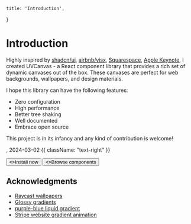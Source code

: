     title: 'Introduction',
}

# Introduction


Highly inspired by [shadcn/ui](https://ui.shadcn.com/), [airbnb/visx](https://airbnb.io/visx/), [Squarespace](https://support.squarespace.com/hc/en-us/articles/4424780922509-Section-background-art), [Apple Keynote](https://support.apple.com/guide/keynote/change-a-slide-background-tan52c1cf827/mac), I created UVCanvas - a React component library that provides a rich set of dynamic canvases out of the box. These canvases are perfect for web backgrounds, wallpapers, and design materials.

I hope this library can have the following features:

- Zero configuration
- High performance
- Better tree shaking
- Well documented
- Embrace open source

This project is in its infancy and any kind of contribution is welcome!

<Authors names="ciaochaos" />, 2024-03-02 {{ className: "text-right" }}


<div className="not-prose mb-16 mt-6 flex gap-3">
  <Button href="/docs/installation" arrow="right">
    <>Install now</>
  </Button>
  <Button href="/docs/components" variant="outline">
    <>Browse components</>
  </Button>
</div>


## Acknowledgments

- [Raycast wallpapers](https://www.raycast.com/wallpapers)
- [Glossy gradients](https://www.shadertoy.com/view/lX2GDR)
- [purple-blue liquid gradient](https://www.shadertoy.com/view/dsXyzf)
- [Stripe website gradient animation](https://gist.github.com/oaluna/3cc459a57259583464ee305f6153ba46)